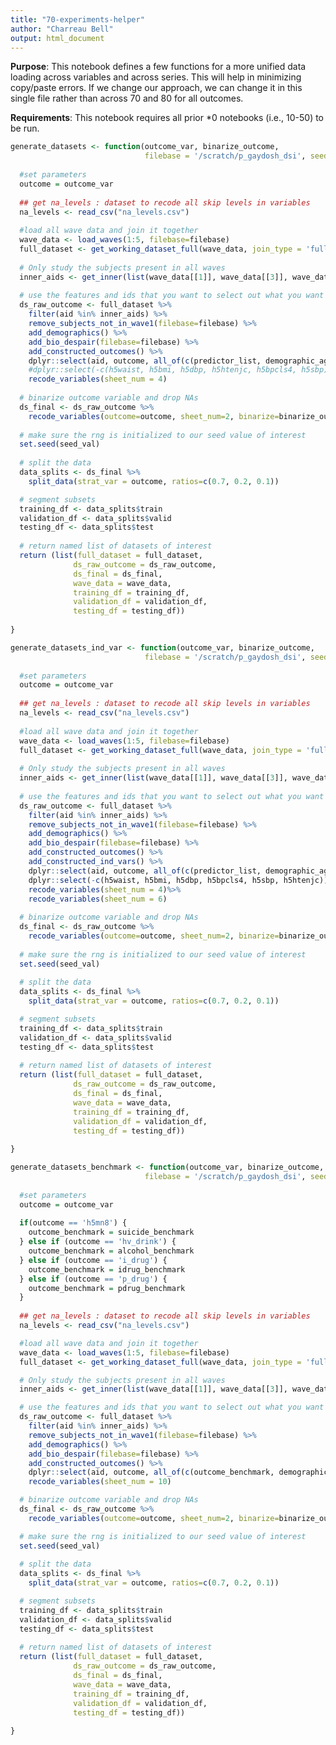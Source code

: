 ```yaml
---
title: "70-experiments-helper"
author: "Charreau Bell"
output: html_document
---
```


**Purpose**:  This notebook defines a few functions for a more unified data loading across variables and across series.  This will help in minimizing copy/paste errors.  If we change our approach, we can change it in this single file rather than across 70 and 80 for all outcomes.

**Requirements**:  This notebook requires all prior *0 notebooks (i.e., 10-50) to be run.

```r
generate_datasets <- function(outcome_var, binarize_outcome,
                              filebase = '/scratch/p_gaydosh_dsi', seed_val=9384){
  
  #set parameters
  outcome = outcome_var
  
  ## get na_levels : dataset to recode all skip levels in variables
  na_levels <- read_csv("na_levels.csv")
  
  #load all wave data and join it together
  wave_data <- load_waves(1:5, filebase=filebase)
  full_dataset <- get_working_dataset_full(wave_data, join_type = 'full') 
  
  # Only study the subjects present in all waves
  inner_aids <- get_inner(list(wave_data[[1]], wave_data[[3]], wave_data[[4]], wave_data[[5]]))
  
  # use the features and ids that you want to select out what you want
  ds_raw_outcome <- full_dataset %>%
    filter(aid %in% inner_aids) %>%
    remove_subjects_not_in_wave1(filebase=filebase) %>%
    add_demographics() %>%
    add_bio_despair(filebase=filebase) %>% 
    add_constructed_outcomes() %>%
    dplyr::select(aid, outcome, all_of(c(predictor_list, demographic_age_list, demographic_list))) %>%
    #dplyr::select(-c(h5waist, h5bmi, h5dbp, h5htenjc, h5bpcls4, h5sbp)) %>%
    recode_variables(sheet_num = 4)
  
  # binarize outcome variable and drop NAs
  ds_final <- ds_raw_outcome %>%
    recode_variables(outcome=outcome, sheet_num=2, binarize=binarize_outcome)
  
  # make sure the rng is initialized to our seed value of interest
  set.seed(seed_val)
  
  # split the data
  data_splits <- ds_final %>%
    split_data(strat_var = outcome, ratios=c(0.7, 0.2, 0.1))

  # segment subsets
  training_df <- data_splits$train
  validation_df <- data_splits$valid
  testing_df <- data_splits$test
  
  # return named list of datasets of interest
  return (list(full_dataset = full_dataset,
              ds_raw_outcome = ds_raw_outcome,
              ds_final = ds_final,
              wave_data = wave_data,
              training_df = training_df,
              validation_df = validation_df,
              testing_df = testing_df))
  
}

generate_datasets_ind_var <- function(outcome_var, binarize_outcome,
                              filebase = '/scratch/p_gaydosh_dsi', seed_val=9384){
  
  #set parameters
  outcome = outcome_var
  
  ## get na_levels : dataset to recode all skip levels in variables
  na_levels <- read_csv("na_levels.csv")
  
  #load all wave data and join it together
  wave_data <- load_waves(1:5, filebase=filebase)
  full_dataset <- get_working_dataset_full(wave_data, join_type = 'full') 
  
  # Only study the subjects present in all waves
  inner_aids <- get_inner(list(wave_data[[1]], wave_data[[3]], wave_data[[4]], wave_data[[5]]))
  
  # use the features and ids that you want to select out what you want
  ds_raw_outcome <- full_dataset %>%
    filter(aid %in% inner_aids) %>%
    remove_subjects_not_in_wave1(filebase=filebase) %>%
    add_demographics() %>%
    add_bio_despair(filebase=filebase) %>% 
    add_constructed_outcomes() %>%
    add_constructed_ind_vars() %>%
    dplyr::select(aid, outcome, all_of(c(predictor_list, demographic_age_list, demographic_list, ind_vars_all))) %>%
    dplyr::select(-c(h5waist, h5bmi, h5dbp, h5bpcls4, h5sbp, h5htenjc)) %>% #, h5bpjcls
    recode_variables(sheet_num = 4)%>%
    recode_variables(sheet_num = 6)
  
  # binarize outcome variable and drop NAs
  ds_final <- ds_raw_outcome %>%
    recode_variables(outcome=outcome, sheet_num=2, binarize=binarize_outcome)
  
  # make sure the rng is initialized to our seed value of interest
  set.seed(seed_val)
  
  # split the data
  data_splits <- ds_final %>%
    split_data(strat_var = outcome, ratios=c(0.7, 0.2, 0.1))

  # segment subsets
  training_df <- data_splits$train
  validation_df <- data_splits$valid
  testing_df <- data_splits$test
  
  # return named list of datasets of interest
  return (list(full_dataset = full_dataset,
              ds_raw_outcome = ds_raw_outcome,
              ds_final = ds_final,
              wave_data = wave_data,
              training_df = training_df,
              validation_df = validation_df,
              testing_df = testing_df))
  
}

generate_datasets_benchmark <- function(outcome_var, binarize_outcome,
                              filebase = '/scratch/p_gaydosh_dsi', seed_val=9384){
  
  #set parameters
  outcome = outcome_var
  
  if(outcome == 'h5mn8') {
    outcome_benchmark = suicide_benchmark
  } else if (outcome == 'hv_drink') {
    outcome_benchmark = alcohol_benchmark
  } else if (outcome == 'i_drug') {
    outcome_benchmark = idrug_benchmark
  } else if (outcome == 'p_drug') {
    outcome_benchmark = pdrug_benchmark
  }
  
  ## get na_levels : dataset to recode all skip levels in variables
  na_levels <- read_csv("na_levels.csv")

  #load all wave data and join it together
  wave_data <- load_waves(1:5, filebase=filebase)
  full_dataset <- get_working_dataset_full(wave_data, join_type = 'full') 

  # Only study the subjects present in all waves
  inner_aids <- get_inner(list(wave_data[[1]], wave_data[[3]], wave_data[[4]], wave_data[[5]]))

  # use the features and ids that you want to select out what you want
  ds_raw_outcome <- full_dataset %>%
    filter(aid %in% inner_aids) %>%
    remove_subjects_not_in_wave1(filebase=filebase) %>%
    add_demographics() %>%
    add_bio_despair(filebase=filebase) %>% 
    add_constructed_outcomes() %>%
    dplyr::select(aid, outcome, all_of(c(outcome_benchmark, demographic_age_list, demographic_list))) %>%
    recode_variables(sheet_num = 10)

  # binarize outcome variable and drop NAs
  ds_final <- ds_raw_outcome %>%
    recode_variables(outcome=outcome, sheet_num=2, binarize=binarize_outcome)

  # make sure the rng is initialized to our seed value of interest
  set.seed(seed_val)
  
  # split the data
  data_splits <- ds_final %>%
    split_data(strat_var = outcome, ratios=c(0.7, 0.2, 0.1))

  # segment subsets
  training_df <- data_splits$train
  validation_df <- data_splits$valid
  testing_df <- data_splits$test
  
  # return named list of datasets of interest
  return (list(full_dataset = full_dataset,
              ds_raw_outcome = ds_raw_outcome,
              ds_final = ds_final,
              wave_data = wave_data,
              training_df = training_df,
              validation_df = validation_df,
              testing_df = testing_df))
  
}

```

